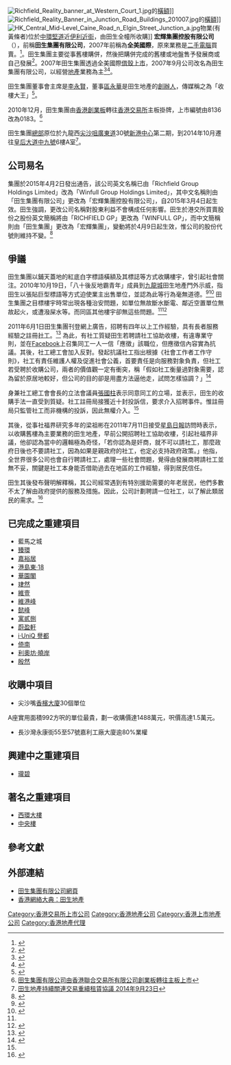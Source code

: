 {{Infobox_Company 
| company_name_zh = 宏輝集團控股有限公司
| company_name = 宏輝集團控股有限公司
| company_type = [[上市公司|上市公司]]
| foundation = 2002年
| location ={{HK}}[[中環|中環]][[皇后大道中九號|皇后大道中九號]]6樓A室
| industry = [[地產|地產]]
| chairman0 = [[李永賢|李永賢]]
| market_value =  $883,512,500（2014年）
| homepage = [https://www.winfullgroup.hk/?lang=zh-hant 宏輝集團控股有限公司]
}}
[[File:Richfield_Reality_banner_at_Western_Court_1.jpg|thumb]]的[[橫額|橫額]]]]
[[File:Richfield_Reality_Banner_in_Junction_Road_Buildings_201007.jpg|thumb]]的[[橫額|橫額]]]]
[[File:HK_Central_Mid-Level_Caine_Road_n_Elgin_Street_Junction_a.jpg|thumb]]物業(有黃條者)位於[[中環|中環]][[堅道|堅道]]近[[伊利近街|伊利近街]]，由田生全幢所收購]]
'''宏輝集團控股有限公司'''（{{sehk|0183}}），前稱'''田生集團有限公司'''，2007年前稱為'''全美國際'''，原來業務是[[二手|二手]][[電腦|電腦]]買賣。<ref>{{Cite web |url=http://hk.biz.yahoo.com/p/hk/review/index.html?s=8136 |title=全美國際 業務回顧 - 截至2007年03月31日止年度 |accessdate=2007年11月27日 |archive-date=2008年6月22日 |archive-url=https://web.archive.org/web/20080622114236/http://hk.biz.yahoo.com/p/hk/review/index.html?s=8136 |dead-url=yes }}</ref>。田生集團主要從事舊樓購併，然後把購併完成的舊樓或地盤售予發展商或自己發展<ref>{{Cite web |url=http://kui.name/NEWS/HK/2007-04-11/57810.html |title=田生借殼高調曬料 |access-date=2007-11-30 |archive-date=2008-03-20 |archive-url=https://web.archive.org/web/20080320234443/http://kui.name/NEWS/HK/2007-04-11/57810.html |dead-url=no }}</ref>。2007年田生集團透過全美國際[[借殼上市|借殼上市]]，2007年9月公司改名為田生集團有限公司，以經營[[地產|地產]]業務為主<ref>{{Cite web |url=http://hk.realestate.yahoo.com/070704/300/2apyh.html |title=全美國際易名為田生集團，計劃轉型為地產公司 《蘋果日報》2007年7月4日 |accessdate=2007年11月27日 |archive-date=2007年7月7日 |archive-url=https://web.archive.org/web/20070707225326/http://hk.realestate.yahoo.com/070704/300/2apyh.html |dead-url=yes }}</ref><ref>{{Cite web |url=http://main.ednews.hk/listedco/listconews/search/search_active_main_c.asp |title=全美國際 易名田生集團 |accessdate=2007-11-27 |archive-date=2007-11-27 |archive-url=https://web.archive.org/web/20071127011845/http://main.ednews.hk/listedco/listconews/search/search_active_main_c.asp |dead-url=yes }}</ref>。

田生集團董事會主席是[[李永賢|李永賢]]，董事[[區永華|區永華]]是田生地產的[[創辦人|創辦人]]，傳媒稱之為「收樓大王」<ref>{{Cite web |url=http://property.mpfinance.com/cfm/pa3.cfm?File=20081113%2Fpab01%2Fp41000.txt |title=田生地產區永華 - 收樓大王 |accessdate=2020-10-06 |archive-date=2016-03-04 |archive-url=https://web.archive.org/web/20160304132000/http://property.mpfinance.com/cfm/pa3.cfm?File=20081113%2Fpab01%2Fp41000.txt |dead-url=no }}</ref>。

2010年12月，田生集團由[[香港創業板|香港創業板]]轉往[[香港交易所|香港交易所]]主板掛牌，上市編號由8136改為0183。<ref>[http://gem.ednews.hk/listedco/listconews/gem/20101123/GLN20101123062_C.pdf 田生集團有限公司由香港聯合交易所有限公司創業板轉往主板上市]{{Dead link|date=2020年1月 |bot=InternetArchiveBot |fix-attempted=yes }}</ref>

田生集團[[總部|總部]]原位於九龍西[[尖沙咀|尖沙咀]][[廣東道|廣東道]]30號[[新港中心|新港中心]]第二期，到2014年10月遷往[[皇后大道中九號|皇后大道中九號]]6樓A室<ref>[http://iis.quamnet.com/media/IRAnnouncement/183/ZH_TW/002015384-0.PDFt 田生地產持續關連交易重續租賃協議 2014年9月23日]{{dead link|date=2017年12月 |bot=InternetArchiveBot |fix-attempted=yes }}</ref>。

==公司易名==
集團於2015年4月2日發出通告，該公司英文名稱已由「Richfield Group Holdings Limited」改為「Winfull Group Holdings Limited」，其中文名稱則由「田生集團有限公司」更改為「宏輝集團控股有限公司」，自2015年3月4日起生效。田生強調，更改公司名稱對股東利益不會構成任何影響。田生於港交所買賣股份之股份英文簡稱將由「RICHFIELD GP」更改為「WINFULL GP」，而中文簡稱則由「田生集團」更改為「宏輝集團」，變動將於4月9日起生效，惟公司的股份代號則維持不變。<ref>{{Cite web |url=http://news.mingpao.com/pns/%E7%94%B0%E7%94%9F%E9%9B%86%E5%9C%98%E6%98%93%E5%90%8D%E5%AE%8F%E8%BC%9D/web_tc/article/20150403/s00004/1427998566578 |title=田生集團易名宏輝 明報 2015年4月3日 |accessdate=2015年4月3日 |archive-date=2015年4月7日 |archive-url=https://web.archive.org/web/20150407050328/http://news.mingpao.com/pns/%E7%94%B0%E7%94%9F%E9%9B%86%E5%9C%98%E6%98%93%E5%90%8D%E5%AE%8F%E8%BC%9D/web_tc/article/20150403/s00004/1427998566578 |dead-url=no }}</ref>

==爭議==
田生集團以鋪天蓋地的紅底白字標語橫額及其標誌等方式收購樓宇，曾引起社會關注。2010年10月19日，「八十後反地霸青年」成員到[[九龍城|九龍城]]田生地產門外示威，指田生以張貼巨型標語等方式迫使業主出售單位，並認為此等行為毫無道德。<ref name="appledialy101020">{{cite news| title = 抗議地霸趕住戶| url = http://hkm.appledaily.com/Home/ShowArticle/c73c0346-133c-4b7c-8986-9a49efa3f90f| publisher = [[蘋果日報|蘋果日報]]| location = [[香港|香港]]| date = 2010年10月20日| accessdate = 2011年6月2日| archive-date = 2011年6月2日| archive-url = https://web.archive.org/web/20110602081952/http://hkm.appledaily.com/Home/ShowArticle/c73c0346-133c-4b7c-8986-9a49efa3f90f| dead-url = no}}</ref><ref name="inmaedia101119">{{cite web| title = 田生遇八十後抗議| url = http://www.inmediahk.net/%E7%94%B0%E7%94%9F%E9%81%87%E5%85%AB%E5%8D%81%E5%BE%8C%E6%8A%97%E8%AD%B0/| author = Emily Choi| date = 2010年10月19日| accessdate = 2011年6月2日| archive-date = 2010年11月2日| archive-url = https://web.archive.org/web/20101102013524/http://www.inmediahk.net/%E7%94%B0%E7%94%9F%E9%81%87%E5%85%AB%E5%8D%81%E5%BE%8C%E6%8A%97%E8%AD%B0| dead-url = no}}</ref> 田生集團之目標樓宇時常出現各種治安問題，如單位無故斷水斷電、鄰近空置單位無故起火，或遭潑屎水等。而同區其他樓宇卻無這些問題。<ref name="inmaedia101119"/><ref name="appledialy110107">{{cite news| title = 田生收購大廈夜半起火 借宿地下五金舖男子燒成炭| url = http://hk.apple.nextmedia.com/news/art/20110106/14840945| publisher = [[蘋果日報|蘋果日報]]| location = [[香港|香港]]| date = 2011年1月7日| accessdate = 2011年6月2日| archive-date = 2015年7月12日| archive-url = https://web.archive.org/web/20150712164122/http://hk.apple.nextmedia.com/news/art/20110106/14840945| dead-url = no}}</ref>

2011年6月1日田生集團刊登網上廣告，招聘有四年以上工作經驗，具有長者服務經驗之註冊[[社工|社工]]。<ref name="appledialy110602">{{cite news| title = 隔牆有耳：田生收購舊樓出動社工| url = http://hk.apple.nextmedia.com/template/apple/art_main.php?iss_id=20110602&sec_id=4104&art_id=15306881| publisher = [[蘋果日報|蘋果日報]]| author = 李八方| location = [[香港|香港]]| date = 2010年6月2日| accessdate = 2011年6月5日}}</ref> 為此，有社工質疑田生若聘請社工協助收樓，有違專業守則，並在[[Facebook|Facebook]]上召集同工一人一信「應徵」該職位，但應徵信內容實為抗議。其後，社工總工會加入反對。發起抗議社工指出根據《社會工作者工作守則》，社工有責任維護人權及促進社會公義，首要責任是向服務對象負責，但社工若受聘於收購公司，兩者的價值觀一定有衝突，稱「假如社工衡量過對象需要，認為留於原居地較好，但公司的目的卻是用盡方法逼他走，試問怎樣協調？」<ref name="singtao110603">{{cite news| title =田生招聘 社工拒做收樓佬| url =http://news.sina.com.hk/news/5/1/1/2346421/1.html| publisher =[[星島日報|星島日報]]| location =[[香港|香港]]| date =2010年6月3日| accessdate =2011年6月5日}}{{dead link|date=2017年12月 |bot=InternetArchiveBot |fix-attempted=yes }}</ref>

身兼社工總工會會長的立法會議員[[張國柱|張國柱]]表示同意同工的立場，並表示，田生的收購手法一直受到質疑。社工註冊局接獲近十封投訴信，要求介入招聘事件。惟註冊局只監管社工而非機構的投訴，因此無權介入。<ref name="singtao110603" />

其後，從事社福界研究多年的梁祖彬在2011年7月11日接受[[星島日報|星島日報]]訪問時表示，以收購舊樓為主要業務的田生地產，早前公開招聘社工協助收樓，引起社福界非議，他卻認為當中的邏輯極為奇怪，「若你認為是奸商，就不可以請社工，那麼政府日後也不要請社工，因為如果是親政府的社工，也定必支持政府政策。」他指，全世界很多公司也會自行聘請社工，處理一些社會問題，覺得由發展商聘請社工並無不妥，關鍵是社工本身能否借助過去在地區的工作經驗，得到居民信任。

田生其後發布聲明解釋稱，其公司經常遇到有特別援助需要的年老居民，他們多數不太了解由政府提供的服務及措施。因此，公司計劃聘請一位社工，以了解此類居民的需求。<ref name="scmp110603">{{cite news
 |title        = 田生地產聘社工安撫迫遷居民 (Social worker to aid evictees for developer)
 |url          = http://chinaoutlook.scmp.com/zh-hk/article.php?ArticleID=1000018623
 |publisher    = [[南華早報|南華早報]]
 |location     = [[香港|香港]]
 |date         = 2010年6月3日
 |accessdate   = 2011年6月5日
 |archive-date = 2016年3月5日
 |archive-url  = https://web.archive.org/web/20160305170206/http://chinaoutlook.scmp.com/zh-hk/article.php?ArticleID=1000018623
 |dead-url     = yes
}}</ref>

==已完成之重建項目==
*藍馬之城
*[[臻環|臻環]]
*[[嘉裕居|嘉裕居]]
*[[港島東·18|港島東·18]]
*[[華園閣|華園閣]]
*[[珒然|珒然]]
*[[維壹|維壹]]
*[[維港峰|維港峰]]
*[[懿峰|懿峰]]
*[[寓貳捌|寓貳捌]]
*[[蔚盈軒|蔚盈軒]]
*[[i·UniQ_譽都|i·UniQ 譽都]]
*[[倚南|倚南]]
*[[利奧坊·曉岸|利奧坊·曉岸]]
*[[殷然|殷然]]

==收購中項目==

*尖沙嘴[[香檳大廈|香檳大廈]]30個單位
A座實用面積992方呎的單位最貴，劃一收購價達1488萬元，呎價高達1.5萬元。

*長沙灣永康街55至57號嘉利工廠大廈逾80%業權

==興建中之重建項目==
* [[瓏碧|瓏碧]]

==著名之重建項目==
* [[西環大樓|西環大樓]]
* [[中央樓|中央樓]]

== 參考文獻 ==
{{reflist}}

==外部連結==
{{commonscat|Richfield Group Holdings}}
*[https://web.archive.org/web/20100811102827/http://ir.sinodelta.com.hk/richfieldgp/ 田生集團有限公司網頁]
*[[wikia:evchk:田生地產|香港網絡大典：田生地產]]

[[Category:香港交易所上市公司|Category:香港交易所上市公司]]
[[Category:香港地產公司|Category:香港地產公司]]
[[Category:香港上市地產公司|Category:香港上市地產公司]]
[[Category:香港地產代理|Category:香港地產代理]]